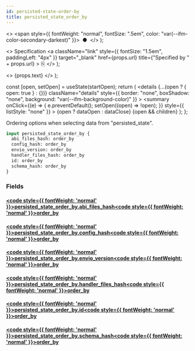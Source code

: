 ```yaml
---
id: persisted-state-order-by
title: persisted_state_order_by
---
```


<head>
  <meta content="noindex" name="robots" />
  <meta charset="utf-8" />
</head>

  <>
    <span style={{ fontWeight: "normal", fontSize: ".5em", color: "var(--ifm-color-secondary-darkest)" }}>
      &nbsp;●&nbsp;
    </span>
  </>
);

  <>
    Specification
    <a
      className="link"
      style={{ fontSize: "1.5em", paddingLeft: "4px" }}
      target="_blank"
      href={props.url}
      title={"Specified by " + props.url}
    >
      ⎘
    </a>
  </>
);

  <>
    <span className={props.class}>{props.text}</span>
  </>
);


  const [open, setOpen] = useState(startOpen);
  return (
    <details
      {...(open ? { open: true } : {})}
      className="details"
      style={{ border: "none", boxShadow: "none", background: "var(--ifm-background-color)" }}
    >
      <summary
        onClick={(e) => {
          e.preventDefault();
          setOpen((open) => !open);
        }}
        style={{ listStyle: "none" }}
      >
        {open ? dataOpen : dataClose}
      </summary>
      {open && children}
    </details>
  );
};

Ordering options when selecting data from "persisted_state".

```graphql
input persisted_state_order_by {
  abi_files_hash: order_by
  config_hash: order_by
  envio_version: order_by
  handler_files_hash: order_by
  id: order_by
  schema_hash: order_by
}
```

### Fields

#### [<code style={{ fontWeight: 'normal' }}>persisted_state_order_by.<b>abi_files_hash</b></code>](#)<Bullet />[<code style={{ fontWeight: 'normal' }}><b>order_by</b></code>](/docs/api/lockup/graphql/envio/enums/order-by.mdx) <Badge class="badge badge--secondary " text="enum"/>

#### [<code style={{ fontWeight: 'normal' }}>persisted_state_order_by.<b>config_hash</b></code>](#)<Bullet />[<code style={{ fontWeight: 'normal' }}><b>order_by</b></code>](/docs/api/lockup/graphql/envio/enums/order-by.mdx) <Badge class="badge badge--secondary " text="enum"/>

#### [<code style={{ fontWeight: 'normal' }}>persisted_state_order_by.<b>envio_version</b></code>](#)<Bullet />[<code style={{ fontWeight: 'normal' }}><b>order_by</b></code>](/docs/api/lockup/graphql/envio/enums/order-by.mdx) <Badge class="badge badge--secondary " text="enum"/>

#### [<code style={{ fontWeight: 'normal' }}>persisted_state_order_by.<b>handler_files_hash</b></code>](#)<Bullet />[<code style={{ fontWeight: 'normal' }}><b>order_by</b></code>](/docs/api/lockup/graphql/envio/enums/order-by.mdx) <Badge class="badge badge--secondary " text="enum"/>

#### [<code style={{ fontWeight: 'normal' }}>persisted_state_order_by.<b>id</b></code>](#)<Bullet />[<code style={{ fontWeight: 'normal' }}><b>order_by</b></code>](/docs/api/lockup/graphql/envio/enums/order-by.mdx) <Badge class="badge badge--secondary " text="enum"/>

#### [<code style={{ fontWeight: 'normal' }}>persisted_state_order_by.<b>schema_hash</b></code>](#)<Bullet />[<code style={{ fontWeight: 'normal' }}><b>order_by</b></code>](/docs/api/lockup/graphql/envio/enums/order-by.mdx) <Badge class="badge badge--secondary " text="enum"/>
